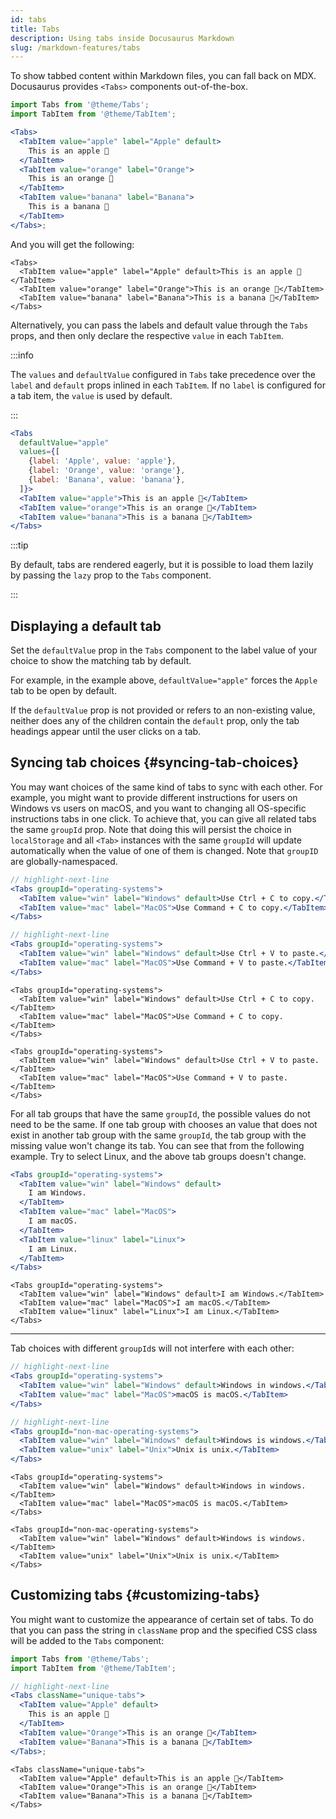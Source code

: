 ```yaml
---
id: tabs
title: Tabs
description: Using tabs inside Docusaurus Markdown
slug: /markdown-features/tabs
---
```




To show tabbed content within Markdown files, you can fall back on MDX. Docusaurus provides `<Tabs>` components out-of-the-box.

```jsx
import Tabs from '@theme/Tabs';
import TabItem from '@theme/TabItem';

<Tabs>
  <TabItem value="apple" label="Apple" default>
    This is an apple 🍎
  </TabItem>
  <TabItem value="orange" label="Orange">
    This is an orange 🍊
  </TabItem>
  <TabItem value="banana" label="Banana">
    This is a banana 🍌
  </TabItem>
</Tabs>;
```

And you will get the following:

```mdx-code-block
<Tabs>
  <TabItem value="apple" label="Apple" default>This is an apple 🍎</TabItem>
  <TabItem value="orange" label="Orange">This is an orange 🍊</TabItem>
  <TabItem value="banana" label="Banana">This is a banana 🍌</TabItem>
</Tabs>
```

Alternatively, you can pass the labels and default value through the `Tabs` props, and then only declare the respective `value` in each `TabItem`.

:::info

The `values` and `defaultValue` configured in `Tabs` take precedence over the `label` and `default` props inlined in each `TabItem`. If no `label` is configured for a tab item, the `value` is used by default.

:::

```jsx
<Tabs
  defaultValue="apple"
  values={[
    {label: 'Apple', value: 'apple'},
    {label: 'Orange', value: 'orange'},
    {label: 'Banana', value: 'banana'},
  ]}>
  <TabItem value="apple">This is an apple 🍎</TabItem>
  <TabItem value="orange">This is an orange 🍊</TabItem>
  <TabItem value="banana">This is a banana 🍌</TabItem>
</Tabs>
```

:::tip

By default, tabs are rendered eagerly, but it is possible to load them lazily by passing the `lazy` prop to the `Tabs` component.

:::

## Displaying a default tab

Set the `defaultValue` prop in the `Tabs` component to the label value of your choice to show the matching tab by default.

For example, in the example above, `defaultValue="apple"` forces the `Apple` tab to be open by default.

If the `defaultValue` prop is not provided or refers to an non-existing value, neither does any of the children contain the `default` prop, only the tab headings appear until the user clicks on a tab.

## Syncing tab choices {#syncing-tab-choices}

You may want choices of the same kind of tabs to sync with each other. For example, you might want to provide different instructions for users on Windows vs users on macOS, and you want to changing all OS-specific instructions tabs in one click. To achieve that, you can give all related tabs the same `groupId` prop. Note that doing this will persist the choice in `localStorage` and all `<Tab>` instances with the same `groupId` will update automatically when the value of one of them is changed. Note that `groupID` are globally-namespaced.

```jsx
// highlight-next-line
<Tabs groupId="operating-systems">
  <TabItem value="win" label="Windows" default>Use Ctrl + C to copy.</TabItem>
  <TabItem value="mac" label="MacOS">Use Command + C to copy.</TabItem>
</Tabs>

// highlight-next-line
<Tabs groupId="operating-systems">
  <TabItem value="win" label="Windows" default>Use Ctrl + V to paste.</TabItem>
  <TabItem value="mac" label="MacOS">Use Command + V to paste.</TabItem>
</Tabs>
```

```mdx-code-block
<Tabs groupId="operating-systems">
  <TabItem value="win" label="Windows" default>Use Ctrl + C to copy.</TabItem>
  <TabItem value="mac" label="MacOS">Use Command + C to copy.</TabItem>
</Tabs>

<Tabs groupId="operating-systems">
  <TabItem value="win" label="Windows" default>Use Ctrl + V to paste.</TabItem>
  <TabItem value="mac" label="MacOS">Use Command + V to paste.</TabItem>
</Tabs>
```

For all tab groups that have the same `groupId`, the possible values do not need to be the same. If one tab group with chooses an value that does not exist in another tab group with the same `groupId`, the tab group with the missing value won't change its tab. You can see that from the following example. Try to select Linux, and the above tab groups doesn't change.

```jsx
<Tabs groupId="operating-systems">
  <TabItem value="win" label="Windows" default>
    I am Windows.
  </TabItem>
  <TabItem value="mac" label="MacOS">
    I am macOS.
  </TabItem>
  <TabItem value="linux" label="Linux">
    I am Linux.
  </TabItem>
</Tabs>
```

```mdx-code-block
<Tabs groupId="operating-systems">
  <TabItem value="win" label="Windows" default>I am Windows.</TabItem>
  <TabItem value="mac" label="MacOS">I am macOS.</TabItem>
  <TabItem value="linux" label="Linux">I am Linux.</TabItem>
</Tabs>
```

---

Tab choices with different `groupId`s will not interfere with each other:

```jsx
// highlight-next-line
<Tabs groupId="operating-systems">
  <TabItem value="win" label="Windows" default>Windows in windows.</TabItem>
  <TabItem value="mac" label="MacOS">macOS is macOS.</TabItem>
</Tabs>

// highlight-next-line
<Tabs groupId="non-mac-operating-systems">
  <TabItem value="win" label="Windows" default>Windows is windows.</TabItem>
  <TabItem value="unix" label="Unix">Unix is unix.</TabItem>
</Tabs>
```

```mdx-code-block
<Tabs groupId="operating-systems">
  <TabItem value="win" label="Windows" default>Windows in windows.</TabItem>
  <TabItem value="mac" label="MacOS">macOS is macOS.</TabItem>
</Tabs>

<Tabs groupId="non-mac-operating-systems">
  <TabItem value="win" label="Windows" default>Windows is windows.</TabItem>
  <TabItem value="unix" label="Unix">Unix is unix.</TabItem>
</Tabs>
```

## Customizing tabs {#customizing-tabs}

You might want to customize the appearance of certain set of tabs. To do that you can pass the string in `className` prop and the specified CSS class will be added to the `Tabs` component:

```jsx
import Tabs from '@theme/Tabs';
import TabItem from '@theme/TabItem';

// highlight-next-line
<Tabs className="unique-tabs">
  <TabItem value="Apple" default>
    This is an apple 🍎
  </TabItem>
  <TabItem value="Orange">This is an orange 🍊</TabItem>
  <TabItem value="Banana">This is a banana 🍌</TabItem>
</Tabs>;
```

```mdx-code-block
<Tabs className="unique-tabs">
  <TabItem value="Apple" default>This is an apple 🍎</TabItem>
  <TabItem value="Orange">This is an orange 🍊</TabItem>
  <TabItem value="Banana">This is a banana 🍌</TabItem>
</Tabs>
```
